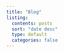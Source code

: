 ```yaml
---
title: "Blog"
listing:
  contents: posts
  sort: "date desc"
  type: default
  categories: false
---
```

